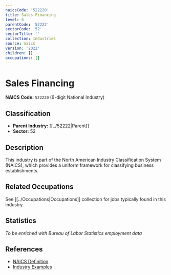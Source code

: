 ```yaml
---
naicsCode: '522220'
title: Sales Financing
level: 6
parentCode: '52222'
sectorCode: '52'
sectorTitle: ''
collection: Industries
source: naics
version: '2022'
children: []
occupations: []
---
```

# Sales Financing

**NAICS Code:** `522220` (6-digit National Industry)

## Classification

- **Parent Industry:** [[../52222|Parent]]
- **Sector:** 52

## Description

This industry is part of the North American Industry Classification System (NAICS), which provides a uniform framework for classifying business establishments.

## Related Occupations

See [[../Occupations|Occupations]] collection for jobs typically found in this industry.

## Statistics

*To be enriched with Bureau of Labor Statistics employment data*

## References

- [NAICS Definition](https://www.census.gov/naics/)
- [Industry Examples](https://www.census.gov/naics/2022NAICS/)
